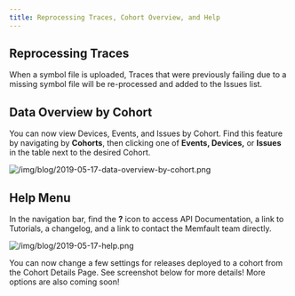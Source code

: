```yaml
---
title: Reprocessing Traces, Cohort Overview, and Help
---
```


## Reprocessing Traces

When a symbol file is uploaded, Traces that were previously failing due to a
missing symbol file will be re-processed and added to the Issues list.

<!-- truncate -->

## Data Overview by Cohort

You can now view Devices, Events, and Issues by Cohort. Find this feature by
navigating by **Cohorts**, then clicking one of **Events, Devices,** or
**Issues** in the table next to the desired Cohort.

![/img/blog/2019-05-17-data-overview-by-cohort.png](/img/blog/2019-05-17-data-overview-by-cohort.png)

## Help Menu

In the navigation bar, find the **?** icon to access API Documentation, a link
to Tutorials, a changelog, and a link to contact the Memfault team directly.

![/img/blog/2019-05-17-help.png](/img/blog/2019-05-17-help.png)

You can now change a few settings for releases deployed to a cohort from the
Cohort Details Page. See screenshot below for more details! More options are
also coming soon!
